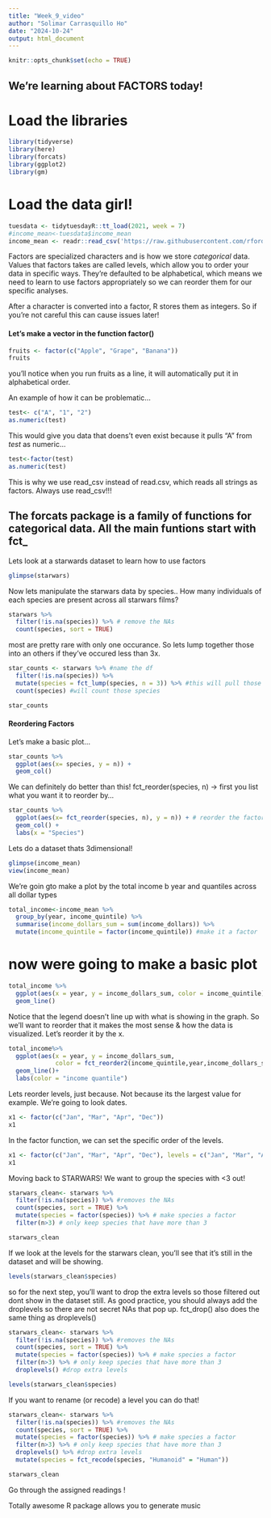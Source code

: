 ```yaml
---
title: "Week_9_video"
author: "Solimar Carrasquillo Ho"
date: "2024-10-24"
output: html_document
---
```


```r
knitr::opts_chunk$set(echo = TRUE)
```

## We're learning about FACTORS today! 

# Load the libraries 
```r
library(tidyverse)
library(here)
library(forcats)
library(ggplot2)
library(gm)
```

# Load the data girl! 
```r
tuesdata <- tidytuesdayR::tt_load(2021, week = 7)
#income_mean<-tuesdata$income_mean
income_mean <- readr::read_csv('https://raw.githubusercontent.com/rfordatascience/tidytuesday/master/data/2021/2021-02-09/income_mean.csv')

```
Factors are specialized characters and is how we store _categorical_ data. 
Values that factors takes are called levels, which allow you to order your data in specific ways. They're defaulted to be alphabetical, which means we need to learn to use factors appropriately so we can reorder them for our specific analyses. 

After a character is converted into a factor, R stores them as integers. So if you're not careful this can cause issues later!

#### Let's make a vector in the function factor()
```r
fruits <- factor(c("Apple", "Grape", "Banana"))
fruits
```
you'll notice when you run fruits as a line, it will automatically put it in alphabetical order. 

An example of how it can be problematic...
```r
test<- c("A", "1", "2")
as.numeric(test)
```

This would give you data that doens't even exist because it pulls "A" from _test_ as numeric...
```r
test<-factor(test)
as.numeric(test)
```
This is why we use read_csv instead of read.csv, which reads all strings as factors. 
Always use read_csv!!!

## The forcats package is a family of functions for categorical data. All the main funtions start with fct_

Lets look at a starwards dataset to learn how to use factors
```r
glimpse(starwars)
```

Now lets manipulate the starwars data by species.. How many individuals of each species are present across all starwars films?

```r
starwars %>%
  filter(!is.na(species)) %>% # remove the NAs
  count(species, sort = TRUE)
```

most are pretty rare with only one occurance. So lets lump together those into an others if they've occured less than 3x. 
```r
star_counts <- starwars %>% #name the df
  filter(!is.na(species)) %>%
  mutate(species = fct_lump(species, n = 3)) %>% #this will pull those species less than 3
  count(species) #will count those species

star_counts
```

#### Reordering Factors
Let's make a basic plot...

```r
star_counts %>%
  ggplot(aes(x= species, y = n)) +
  geom_col()
```
We can definitely do better than this!
fct_reorder(species, n) -> first you list what you want it to reorder by...

```r
star_counts %>%
  ggplot(aes(x= fct_reorder(species, n), y = n)) + # reorder the factor of species by n
  geom_col() +
  labs(x = "Species")
```

Lets do a dataset thats 3dimensional!

```r
glimpse(income_mean)
view(income_mean)
```

We're goin gto make a plot by the total income b year and quantiles across all dollar types
```r
total_income<-income_mean %>%
  group_by(year, income_quintile) %>%
  summarise(income_dollars_sum = sum(income_dollars)) %>%
  mutate(income_quintile = factor(income_quintile)) #make it a factor
```

# now were going to make a basic plot

```r
total_income %>%
  ggplot(aes(x = year, y = income_dollars_sum, color = income_quintile)) + 
  geom_line()
```

Notice that the legend doesn't line up with what is showing in the graph. So we'll want to reorder that it makes the most sense & how the data is visualized. Let's reorder it by the x.

```r
total_income%>%
  ggplot(aes(x = year, y = income_dollars_sum, 
             color = fct_reorder2(income_quintile,year,income_dollars_sum)))+
  geom_line()+
  labs(color = "income quantile")
```

Lets reorder levels, just because. Not because its the largest value for example. We're going to look dates. 
```r
x1 <- factor(c("Jan", "Mar", "Apr", "Dec"))
x1
```
In the factor function, we can set the specific order of the levels.

```r
x1 <- factor(c("Jan", "Mar", "Apr", "Dec"), levels = c("Jan", "Mar", "Apr", "Dec"))
x1
```
Moving back to STARWARS! We want to group the species with <3 out!

```r
starwars_clean<- starwars %>%
  filter(!is.na(species)) %>% #removes the NAs
  count(species, sort = TRUE) %>%
  mutate(species = factor(species)) %>% # make species a factor
  filter(n>3) # only keep species that have more than 3

starwars_clean
```
If we look at the levels for the starwars clean, you'll see that it's still in the dataset and will be showing.

```r
levels(starwars_clean$species)
```

so for the next step, you'll want to drop the extra levels so those filtered out dont show in the dataset still.
As good practice, you should always add the droplevels so there are not secret NAs that pop up. 
fct_drop() also does the same thing as droplevels()

```r
starwars_clean<- starwars %>%
  filter(!is.na(species)) %>% #removes the NAs
  count(species, sort = TRUE) %>%
  mutate(species = factor(species)) %>% # make species a factor
  filter(n>3) %>% # only keep species that have more than 3
  droplevels() #drop extra levels

levels(starwars_clean$species)
```

If you want to rename (or recode) a level you can do that!
```r
starwars_clean<- starwars %>%
  filter(!is.na(species)) %>% #removes the NAs
  count(species, sort = TRUE) %>%
  mutate(species = factor(species)) %>% # make species a factor
  filter(n>3) %>% # only keep species that have more than 3
  droplevels() %>% #drop extra levels
  mutate(species = fct_recode(species, "Humanoid" = "Human"))

starwars_clean
```
Go through the assigned readings ! 

Totally awesome R package allows you to generate music 

